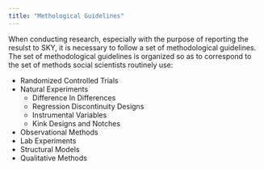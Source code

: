 ```yaml
---
title: "Methological Guidelines"
---
```


When conducting research, especially with the purpose of reporting the resulst to SKY, it is necessary to follow a set of methodological guidelines.
The set of methodological guidelines is organized so as to correspond to the set of methods social scientists routinely use:

* Randomized Controlled Trials
* Natural Experiments
    + Difference In Differences
    + Regression Discontinuity Designs
    + Instrumental Variables
    + Kink Designs and Notches
* Observational Methods
* Lab Experiments
* Structural Models
* Qualitative Methods

